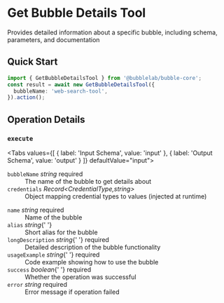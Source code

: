 # Get Bubble Details Tool

Provides detailed information about a specific bubble, including schema, parameters, and documentation


## Quick Start

```typescript
import { GetBubbleDetailsTool } from '@bubblelab/bubble-core';
const result = await new GetBubbleDetailsTool({
  bubbleName: 'web-search-tool',
}).action();
```

## Operation Details

### `execute`

<Tabs values={[
  { label: 'Input Schema', value: 'input' },
  { label: 'Output Schema', value: 'output' }
]} defaultValue="input">
  <TabItem value="input">

<div className="schema-card">
<dl>
  <dt><code>bubbleName</code> <em>string</em> <span style={{color:'#d32f2f',fontWeight:600}}>required</span></dt>
  <dd>The name of the bubble to get details about</dd>

  <dt><code>credentials</code> <em>Record&lt;CredentialType,string&gt;</em> </dt>
  <dd>Object mapping credential types to values (injected at runtime)</dd>
</dl>

</div>

  </TabItem>
  <TabItem value="output">

<div className="schema-card">
<dl>
  <dt><code>name</code> <em>string</em> <span style={{color:'#d32f2f',fontWeight:600}}>required</span></dt>
  <dd>Name of the bubble</dd>

<dt>
  <code>alias</code> <em>string</em>{' '}
</dt>
<dd>Short alias for the bubble</dd>

<dt>
  <code>longDescription</code> <em>string</em>{' '}
  <span style={{ color: '#d32f2f', fontWeight: 600 }}>required</span>
</dt>
<dd>Detailed description of the bubble functionality</dd>

<dt>
  <code>usageExample</code> <em>string</em>{' '}
  <span style={{ color: '#d32f2f', fontWeight: 600 }}>required</span>
</dt>
<dd>Code example showing how to use the bubble</dd>

<dt>
  <code>success</code> <em>boolean</em>{' '}
  <span style={{ color: '#d32f2f', fontWeight: 600 }}>required</span>
</dt>
<dd>Whether the operation was successful</dd>

  <dt><code>error</code> <em>string</em> <span style={{color:'#d32f2f',fontWeight:600}}>required</span></dt>
  <dd>Error message if operation failed</dd>
</dl>

</div>

  </TabItem>
</Tabs>
